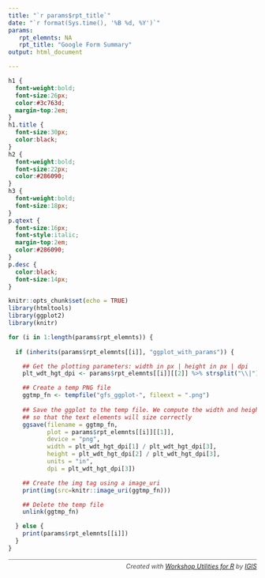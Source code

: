 ```yaml
---
title: "`r params$rpt_title`"
date: "`r format(Sys.time(), '%B %d, %Y')`"
params:
   rpt_elemnts: NA
   rpt_title: "Google Form Summary"
output: html_document

---
```


```css
h1 {
  font-weight:bold;
  font-size:26px;
  color:#3c763d;
  margin-top:2em;
}
h1.title {
  font-size:30px;
  color:black;
}
h2 {
  font-weight:bold;
  font-size:22px;
  color:#286090;
}
h3 {
  font-weight:bold;
  font-size:18px;
}
p.qtext {
  font-size:16px;
  font-style:italic;
  margin-top:2em;
  color:#286090;
}
p.desc {
  color:black;
  font-size:14px;
}


```

```r
knitr::opts_chunk$set(echo = TRUE)
library(htmltools)
library(ggplot2)
library(knitr)
```


```r
for (i in 1:length(params$rpt_elemnts)) {
  
  if (inherits(params$rpt_elemnts[[i]], "ggplot_with_params")) {

    ## Get the plotting parameters: width in px | height in px | dpi
    plt_wdt_hgt_dpi <- params$rpt_elemnts[[i]][[2]] %>% strsplit("\\|") %>% extract2(1) %>% trimws() %>% as.numeric()

    ## Create a temp PNG file
    ggtmp_fn <- tempfile("gfs_ggplot-", fileext = ".png")
    
    ## Save the ggplot to the temp file. We compute the width and height in terms of inches
    ## so that the text elements will size correctly
    ggsave(filename = ggtmp_fn,
           plot = params$rpt_elemnts[[i]][[1]],
           device = "png",
           width = plt_wdt_hgt_dpi[1] / plt_wdt_hgt_dpi[3],
           height = plt_wdt_hgt_dpi[2] / plt_wdt_hgt_dpi[3],
           units = "in",
           dpi = plt_wdt_hgt_dpi[3])

    ## Create the img tag using a image_uri
    print(img(src=knitr::image_uri(ggtmp_fn)))

    ## Delete the temp file
    unlink(ggtmp_fn)

  } else {
    print(params$rpt_elemnts[[i]])
  }
}
```

<p style="color:#444; font-style:italic; font-size:90%; text-align:right; border-top:1px solid #888; padding-top:0.5em;">Created with <a href="https://github.com/ucanr-igis/wrkshputils/" target="_blank" rel="noopener">Workshop Utilities for R</a> by <a href="https://igis.ucanr.edu/" target="_blank" rel="noopener">IGIS</a></p>

<p>&nbsp;</p>




